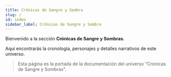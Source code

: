 ```yaml
---
title: Crónicas de Sangre y Sombra
slug: /
id: index
sidebar_label: Crónicas de Sangre y Sombra
---
```


Bienvenido a la sección **Crónicas de Sangre y Sombras**.

Aquí encontrarás la cronología, personajes y detalles narrativos de este universo.

> Esta página es la portada de la documentación del universo "Crónicas de Sangre y Sombras".
